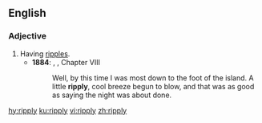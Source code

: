 ==English==

===Adjective===
{{en-adj}}

# Having [[ripple]]s.
#* '''1884''': {{w|Mark Twain}}, {{w|The Adventures of Huckleberry Finn}}, Chapter VIII
#*: Well, by this time I was most down to the foot of the island. A little '''ripply''', cool breeze begun to blow, and that was as good as saying the night was about done.

[[hy:ripply]]
[[ku:ripply]]
[[vi:ripply]]
[[zh:ripply]]